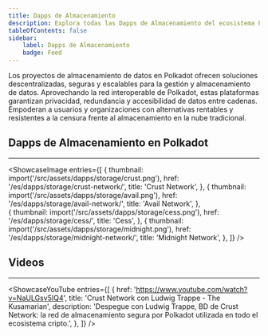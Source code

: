 ```yaml
---
title: Dapps de Almacenamiento
description: Explora todas las Dapps de Almacenamiento del ecosistema Polkadot.
tableOfContents: false
sidebar: 
    label: Dapps de Almacenamiento
    badge: Feed
---
```



Los proyectos de almacenamiento de datos en Polkadot ofrecen soluciones descentralizadas, seguras y escalables para la gestión y almacenamiento de datos. Aprovechando la red interoperable de Polkadot, estas plataformas garantizan privacidad, redundancia y accesibilidad de datos entre cadenas. Empoderan a usuarios y organizaciones con alternativas rentables y resistentes a la censura frente al almacenamiento en la nube tradicional.

## Dapps de Almacenamiento en Polkadot
----------------
<ShowcaseImage
  entries={[
        {
      thumbnail: import('/src/assets/dapps/storage/crust.png'),
      href: '/es/dapps/storage/crust-network/',
      title: 'Crust Network',
      },
                     {
      thumbnail: import('/src/assets/dapps/storage/avail.png'),
      href: '/es/dapps/storage/avail-network/',
      title: 'Avail Network',
      },  
    {
      thumbnail: import('/src/assets/dapps/storage/cess.png'),
      href: '/es/dapps/storage/cess/',
      title: 'Cess',
      },
              {
      thumbnail: import('/src/assets/dapps/storage/midnight.png'),
      href: '/es/dapps/storage/midnight-network/',
      title: 'Midnight Network',
    },
  ]}
/>

## Videos
----------------
<ShowcaseYouTube
  entries={[
    {
      href: 'https://www.youtube.com/watch?v=NaULGsv5IQ4',
      title: 'Crust Network con Ludwig Trappe - The Kusamarian',
      description: 'Despegue con Ludwig Trappe, BD de Crust Network: la red de almacenamiento segura por Polkadot utilizada en todo el ecosistema cripto.',
    },
  ]}
/>
